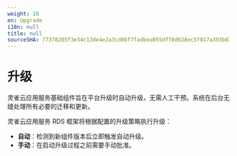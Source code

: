 ```yaml
---
weight: 16
en: Upgrade
i18n: null
title: null
sourceSHA: 77378285f3e34c13de4e2a3cd86f7fadbea055df78d628ec5f017a393b83c467
---
```


# 升级

灵雀云应用服务基础组件旨在平台升级时自动升级，无需人工干预。系统在后台无缝处理所有必要的迁移和更新。

灵雀云应用服务 RDS 框架将根据配置的升级策略执行升级：

- **自动**：检测到新组件版本后立即触发自动升级。
- **手动**：在启动升级过程之前需要手动批准。
